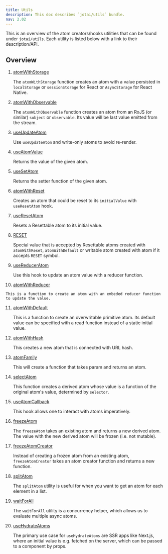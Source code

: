 ```yaml
---
title: Utils
description: This doc describes `jotai/utils` bundle.
nav: 2.02
---
```


This is an overview of the atom creators/hooks utilities that can be found under `jotai/utils`. Each utility is listed below with a link to their description/API.

## Overview

1. [atomWithStorage](../utils/atom-with-storage.mdx)

   The `atomWithStorage` function creates an atom with a value persisted in `localStorage` or `sessionStorage` for React or `AsyncStorage` for React Native.

2. [atomWithObservable](../utils/atom-with-observable.mdx)

   The `atomWithObservable` function creates an atom from an RxJS (or similar) `subject` or `observable`. Its value will be last value emitted from the stream.

3. [useUpdateAtom](../utils/use-update-atom.mdx)

   Use `useUpdateAtom` and write-only atoms to avoid re-render.

4. [useAtomValue](../utils/use-atom-value.mdx)

   Returns the value of the given atom.

5. [useSetAtom](../utils/use-set-atom.mdx)

   Returns the setter function of the given atom.

6. [atomWithReset](../utils/atom-with-reset.mdx)

   Creates an atom that could be reset to its `initialValue` with `useResetAtom` hook.

7. [useResetAtom](../utils/use-reset-atom.mdx)

   Resets a Resettable atom to its initial value.

8. [RESET](../utils/reset.mdx)

   Special value that is accepted by Resettable atoms created with `atomWithReset`, `atomWithDefault` or writable atom created with atom if it accepts `RESET` symbol.

9. [useReducerAtom](../utils/use-reducer-atom.mdx)

   Use this hook to update an atom value with a reducer function.

10.  [atomWithReducer](../utils/atom-with-reducer.mdx)

    This is a function to create an atom with an embeded reducer function to update the value.

11. [atomWithDefault](../utils/atom-with-default.mdx)

    This is a function to create an overwritable primitive atom. Its default value can be specified with a read function instead of a static initial value.

12. [atomWithHash](../utils/atom-with-hash.mdx)

    This creates a new atom that is connected with URL hash.

13. [atomFamily](../utils/atom-family.mdx)

    This will create a function that takes param and returns an atom.

14. [selectAtom](../utils/select-atom.mdx)

    This function creates a derived atom whose value is a function of the original atom's value, determined by `selector`.

15. [useAtomCallback](../utils/use-atom-callback.mdx)

    This hook allows one to interact with atoms imperatively.

16. [freezeAtom](../utils/freeze-atom.mdx)

    The `freezeAtom` takes an existing atom and returns a new derived atom. The value with the new derived atom will be frozen (i.e. not mutable).

17. [freezeAtomCreator](../utils/freeze-atom-creator.mdx)

    Instead of creating a frozen atom from an existing atom, `freezeAtomCreator` takes an atom creator function and returns a new function.

18. [splitAtom](../utils/split-atom.mdx)

    The `splitAtom` utility is useful for when you want to get an atom for each element in a list.

19. [waitForAll](../utils/wait-for-all.mdx)

    The `waitForAll` utility is a concurrency helper, which allows us to evaluate multiple async atoms.

20. [useHydrateAtoms](../utils/use-hydrate-atoms.mdx)

    The primary use case for `useHydrateAtoms` are SSR apps like Next.js, where an initial value is e.g. fetched on the server, which can be passed to a component by props.
